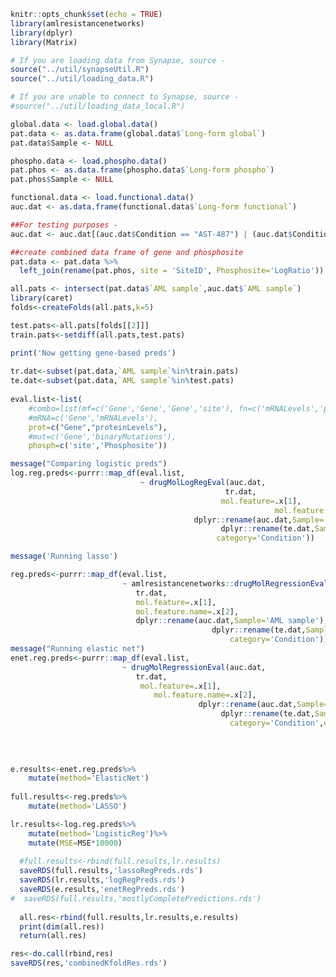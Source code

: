 ```r
knitr::opts_chunk$set(echo = TRUE)
library(amlresistancenetworks)
library(dplyr)
library(Matrix)

# If you are loading data from Synapse, source -
source("../util/synapseUtil.R")
source("../util/loading_data.R")

# If you are unable to connect to Synapse, source -
#source("../util/loading_data_local.R")
```

```r
global.data <- load.global.data()
pat.data <- as.data.frame(global.data$`Long-form global`)
pat.data$Sample <- NULL

phospho.data <- load.phospho.data()
pat.phos <- as.data.frame(phospho.data$`Long-form phospho`)
pat.phos$Sample <- NULL

functional.data <- load.functional.data()
auc.dat <- as.data.frame(functional.data$`Long-form functional`)

##For testing purposes -
auc.dat <- auc.dat[(auc.dat$Condition == "AST-487") | (auc.dat$Condition == "Alisertib (MLN8237)") | (auc.dat$Condition == "CYT387"), ]

##create combined data frame of gene and phosphosite
pat.data <- pat.data %>%
  left_join(rename(pat.phos, site = 'SiteID', Phosphosite='LogRatio'))

```

```r

all.pats <- intersect(pat.data$`AML sample`,auc.dat$`AML sample`)
library(caret)
folds<-createFolds(all.pats,k=5)

test.pats<-all.pats[folds[[2]]]
train.pats<-setdiff(all.pats,test.pats)

print('Now getting gene-based preds')
  
tr.dat<-subset(pat.data,`AML sample`%in%train.pats)
te.dat<-subset(pat.data,`AML sample`%in%test.pats)
  
eval.list<-list(
    #combo=list(mf=c('Gene','Gene','Gene','site'), fn=c('mRNALevels','proteinLevels','binaryMutations','Phosphosite')),
    #mRNA=c('Gene','mRNALevels'),
    prot=c("Gene","proteinLevels"),
    #mut=c('Gene','binaryMutations'),
    phosph=c('site','Phosphosite'))

message("Comparing logistic preds")
log.reg.preds<-purrr::map_df(eval.list,
                             ~ drugMolLogRegEval(auc.dat,
                                                tr.dat,
                                               mol.feature=.x[1],
                                                           mol.feature.name=.x[2],
                                         dplyr::rename(auc.dat,Sample='AML sample'),
                                               dplyr::rename(te.dat,Sample='AML sample'),
                                              category='Condition'))

message('Running lasso')

reg.preds<-purrr::map_df(eval.list,
                         ~ amlresistancenetworks::drugMolRegressionEval(auc.dat,
                            tr.dat,
                            mol.feature=.x[1],
                            mol.feature.name=.x[2],                                                   
                            dplyr::rename(auc.dat,Sample='AML sample'),
                                             dplyr::rename(te.dat,Sample='AML sample'),
                                                 category='Condition'))
message("Running elastic net")
enet.reg.preds<-purrr::map_df(eval.list,
                         ~ drugMolRegressionEval(auc.dat,
                            tr.dat,
                             mol.feature=.x[1],
                                mol.feature.name=.x[2],
                                          dplyr::rename(auc.dat,Sample='AML sample'),
                                               dplyr::rename(te.dat,Sample='AML sample'),
                                                 category='Condition',doEnet=TRUE))
  
  
  

e.results<-enet.reg.preds%>%
    mutate(method='ElasticNet')
 
full.results<-reg.preds%>%
    mutate(method='LASSO')

lr.results<-log.reg.preds%>%
    mutate(method='LogisticReg')%>%
    mutate(MSE=MSE*10000)
  
  #full.results<-rbind(full.results,lr.results)
  saveRDS(full.results,'lassoRegPreds.rds')
  saveRDS(lr.results,'logRegPreds.rds')
  saveRDS(e.results,'enetRegPreds.rds')
#  saveRDS(full.results,'mostlyCompletePredictions.rds')
  
  all.res<-rbind(full.results,lr.results,e.results)
  print(dim(all.res))
  return(all.res)

res<-do.call(rbind,res)
saveRDS(res,'combinedKfoldRes.rds')
```